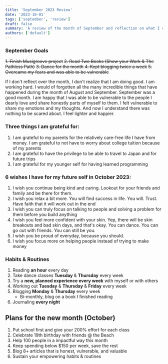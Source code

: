 ```yaml
---
title: 'September 2023 Review'
date: '2023-10-01'
tags: ['september', 'review']
draft: false
summary: 'A review of the month of September and reflection on what I can improve on. Also plans for October'
authors: ['default']
---
```


### September Goals

~~1. Finish Musigroove project~~
~~2. Read Two Books (Show your Work & The Pathless Path)~~
~~3. Dance for the month~~
~~4. Kept blogging twice a week~~
~~5. Overcame my fears and was able to be vulnerable~~

If I don't reflect over the month, I don't realize that I am doing good. I am working hard. I would of forgotten all the many incredible things that have happened during the month of August and September. September was a good month. I am happy that I was able to be vulnerable to the people I dearly love and share honestly parts of myself to them. I felt vulnerable to share my emotions and my thoughts. And now I understand there was nothing to be scared about. I feel lighter and happier.

### Three things I am grateful for:

1. I am grateful to my parents for the relatively care-free life I have from money. I am grateful to not have to worry about college tuition because of my parents
2. I am grateful to have the privilege to be able to travel to Japan and for future trips
3. I am grateful for my younger self for having learned programming

### 6 wishes I have for my future self in October 2023:

1. I wish you continue being kind and caring. Lookout for your friends and family and be there for them.
2. I wish you relax a bit more. You will find success in life. You will. Trust. Have faith that it will work out in the end
3. I wish you can truly focus on talking to people and solving a problem for them before you build anything
4. I wish you feel more confident with your skin. Yep, there will be skin breakouts and bad skin days, and that's okay. You can dance. You can go out with friends. You can still be you.
5. I wish you be proud of everyday, because you should.
6. I wish you focus more on helping people instead of trying to make money

### Habits & Routines

1. Reading **an hour** every day
2. Take dance classes **Tuesday** & **Thursday** every week
3. Try a **new, planned experience every week** with myself or with others
4. Working out **Tuesday** & **Thursday** & **Friday** every week
5. Blogging **Monday** & **Thursday** every week
   - Bi-monthly, blog on a book I finished reading
6. Journaling **every night**

## Plans for the new month (October)

1. Put school first and give your 200% effort for each class
2. Celebrate 19th birthday with friends @ the Beach
3. Help 100 people in a impactful way this month
4. Keep spending below $150 per week, save the rest
5. Blog 8+ articles that is honest, vulnerable, and valuable
6. Sustain your empowering habits & routines
